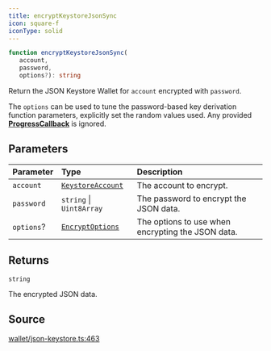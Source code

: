 ```yaml
---
title: encryptKeystoreJsonSync
icon: square-f
iconType: solid
---
```


```ts
function encryptKeystoreJsonSync(
   account, 
   password, 
   options?): string
```

Return the JSON Keystore Wallet for `account` encrypted with `password`.

The `options` can be used to tune the password-based key derivation function parameters, explicitly set the random
values used. Any provided [**ProgressCallback**](/sdk/content/type-aliases/ProgressCallback) is ignored.

## Parameters

| Parameter | Type | Description |
| :------ | :------ | :------ |
| `account` | [`KeystoreAccount`](/sdk/content/type-aliases/KeystoreAccount) | The account to encrypt. |
| `password` | `string` \| `Uint8Array` | The password to encrypt the JSON data. |
| `options`? | [`EncryptOptions`](/sdk/content/type-aliases/EncryptOptions) | The options to use when encrypting the JSON data. |

## Returns

`string`

The encrypted JSON data.

## Source

[wallet/json-keystore.ts:463](https://github.com/dominant-strategies/quais.js/blob/7bbae919117fc67f50296904afd02c26eb4cfde6/src/wallet/json-keystore.ts#L463)
